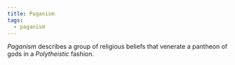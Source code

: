 ```yaml
---
title: Paganism
tags:
  - paganism
---
```


*Paganism* describes a group of religious beliefs that venerate a pantheon of
gods in a *Polytheistic* fashion.
